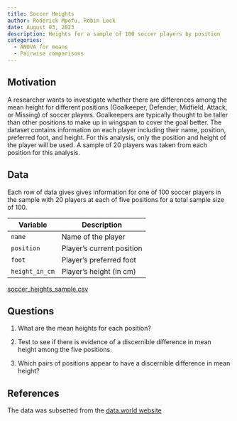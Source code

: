 ```yaml
---
title: Soccer Heights
author: Roderick Mpofu, Robin Lock
date: August 03, 2023
description: Heights for a sample of 100 soccer players by position 
categories:
  - ANOVA for means
  - Pairwise comparisons
---
```


## Motivation

A researcher wants to investigate whether there are differences among the mean height for different positions (Goalkeeper, Defender, Midfield, Attack, or Missing) of soccer players. Goalkeepers are typically thought to be taller than other positions to make up in wingspan to cover the goal better. The dataset contains information on each player including their name, position, preferred foot, and height. For this analysis, only the position and height of the player will be used. A sample of 20 players was taken from each position for this analysis.

## Data

Each row of data gives gives information for one of 100 soccer players in the sample with 20 players at each of five positions for a total sample size of 100.

| Variable       | Description               |
|----------------|---------------------------|
| `name`         | Name of the player        |
| `position`     | Player's current position |
| `foot`         | Player's preferred foot   |
| `height_in_cm` | Player's height (in cm)   |

[soccer_heights_sample.csv](../data/soccer_heights_sample.csv)

## Questions

1.  What are the mean heights for each position?

2.  Test to see if there is evidence of a discernible difference in mean height among the five positions.

3.  Which pairs of positions appear to have a discernible difference in mean height?

## References

The data was subsetted from the [data.world website](https://data.world/dcereijo/player-scores)
